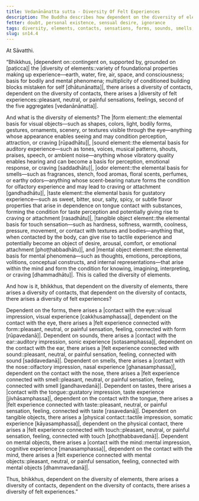 ```yaml
---
title: Vedanānānatta sutta - Diversity Of Felt Experiences
description: The Buddha describes how dependent on the diversity of elements, there arises a diversity of contacts, and dependent on the diversity of contacts, there arises a diversity of felt experiences.
fetter: doubt, personal existence, sensual desire, ignorance
tags: diversity, elements, contacts, sensations, forms, sounds, smells, tastes, tangible objects, mental objects, form element, sound element, odor element, taste element, touch element, six sense bases, sn, sn12-21, sn14
slug: sn14.4
---
```


At Sāvatthi.

“Bhikkhus, |dependent on::contingent on, supported by, grounded on [paṭicca]| the |diversity of elements::variety of foundational properties making up experience—earth, water, fire, air, space, and consciousness; basis for bodily and mental phenomena; multiplicity of conditioned building blocks mistaken for self [dhātunānatta]|, there arises a diversity of contacts, dependent on the diversity of contacts, there arises a |diversity of felt experiences::pleasant, neutral, or painful sensations, feelings, second of the five aggregates [vedanānānatta]|.

And what is the diversity of elements? The |form element::the elemental basis for visual objects—such as shapes, colors, light, bodily forms, gestures, ornaments, scenery, or textures visible through the eye—anything whose appearance enables seeing and may condition perception, attraction, or craving [rūpadhātu]|, |sound element::the elemental basis for auditory experience—such as tones, voices, musical patterns, shouts, praises, speech, or ambient noise—anything whose vibratory quality enables hearing and can become a basis for perception, emotional response, or craving [saddadhātu]|, |odor element::the elemental basis for smells—such as fragrances, stench, food aromas, floral scents, perfumes, or earthy odors—anything whose scent-bearing nature forms the condition for olfactory experience and may lead to craving or attachment [gandhadhātu]|, |taste element::the elemental basis for gustatory experience—such as sweet, bitter, sour, salty, spicy, or subtle flavor properties that arise in dependence on tongue contact with substances, forming the condition for taste perception and potentially giving rise to craving or attachment [rasadhātu]|, |tangible object element::the elemental basis for touch sensation—such as hardness, softness, warmth, coolness, pressure, movement, or contact with textures and bodies—anything that, when contacted by the body, can give rise to tactile experience and potentially become an object of desire, arousal, comfort, or emotional attachment [phoṭṭhabbadhātu]|, and |mental object element::the elemental basis for mental phenomena—such as thoughts, emotions, perceptions, volitions, conceptual constructs, and internal representations—that arise within the mind and form the condition for knowing, imagining, interpreting, or craving [dhammadhātu]|. This is called the diversity of elements.

And how is it, bhikkhus, that dependent on the diversity of elements, there arises a diversity of contacts, that dependent on the diversity of contacts, there arises a diversity of felt experiences?

Dependent on the forms, there arises a |contact with the eye::visual impression, visual experience [cakkhusamphassa]|, dependent on the contact with the eye, there arises a |felt experience connected with form::pleasant, neutral, or painful sensation, feeling, connected with form [rūpavedanā]|.
Dependent on sounds, there arises a |contact with the ear::auditory impression, sonic experience [sotasamphassa]|, dependent on the contact with the ear, there arises a |felt experience connected with sound::pleasant, neutral, or painful sensation, feeling, connected with sound [saddavedanā]|.
Dependent on smells, there arises a |contact with the nose::olfactory impression, nasal experience [ghanasamphassa]|, dependent on the contact with the nose, there arises a |felt experience connected with smell::pleasant, neutral, or painful sensation, feeling, connected with smell [gandhavedanā]|.
Dependent on tastes, there arises a |contact with the tongue::gustatory impression, taste experience [jivhāsamphassa]|, dependent on the contact with the tongue, there arises a |felt experience connected with taste::pleasant, neutral, or painful sensation, feeling, connected with taste [rasavedanā]|.
Dependent on tangible objects, there arises a |physical contact::tactile impression, somatic experience [kāyasamphassa]|, dependent on the physical contact, there arises a |felt experience connected with touch::pleasant, neutral, or painful sensation, feeling, connected with touch [phoṭṭhabbavedanā]|.
Dependent on mental objects, there arises a |contact with the mind::mental impression, cognitive experience [manasamphassa]|, dependent on the contact with the mind, there arises a |felt experience connected with mental objects::pleasant, neutral, or painful sensation, feeling, connected with mental objects [dhammavedanā]|.

Thus, bhikkhus, dependent on the diversity of elements, there arises a diversity of contacts, dependent on the diversity of contacts, there arises a diversity of felt experiences.”